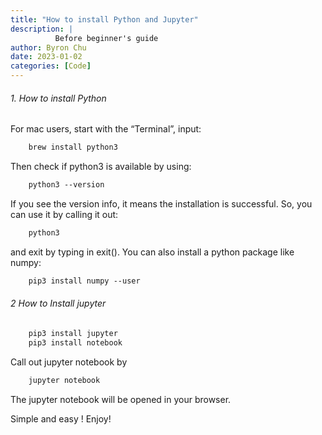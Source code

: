```yaml
---
title: "How to install Python and Jupyter"
description: |
          Before beginner's guide
author: Byron Chu
date: 2023-01-02
categories: [Code]
---
```


###### 1. How to install Python

For mac users, start with the "Terminal", input:

``` default
    brew install python3
```

Then check if python3 is available by using:

``` default
    python3 --version
```

If you see the version info, it means the installation is successful. So, you can use it by calling it out:

``` default
    python3
```

and exit by typing in exit(). You can also install a python package like numpy:

``` default
    pip3 install numpy --user
```

###### 2 How to Install jupyter

``` default
    pip3 install jupyter
    pip3 install notebook
```

Call out jupyter notebook by

``` default
    jupyter notebook
```

The jupyter notebook will be opened in your browser.

Simple and easy ! Enjoy!
